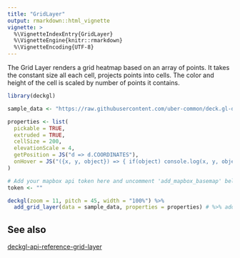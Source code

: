 ```yaml
---
title: "GridLayer"
output: rmarkdown::html_vignette
vignette: >
  %\VignetteIndexEntry{GridLayer}
  %\VignetteEngine{knitr::rmarkdown}
  %\VignetteEncoding{UTF-8}
---
```


The Grid Layer renders a grid heatmap based on an array of points. It takes the constant size all each cell, projects points into cells. The color and height of the cell is scaled by number of points it contains.

```r
library(deckgl)

sample_data <- "https://raw.githubusercontent.com/uber-common/deck.gl-data/master/website/sf-bike-parking.json"

properties <- list(
  pickable = TRUE,
  extruded = TRUE,
  cellSize = 200,
  elevationScale = 4,
  getPosition = JS("d => d.COORDINATES"),
  onHover = JS("({x, y, object}) => { if(object) console.log(x, y, object.count) }")
)

# Add your mapbox api token here and uncomment 'add_mapbox_basemap' below
token <- ""

deckgl(zoom = 11, pitch = 45, width = "100%") %>%
  add_grid_layer(data = sample_data, properties = properties) # %>% add_mapbox_basemap(token)
```

## See also

[deckgl-api-reference-grid-layer](https://deck.gl/#/documentation/deckgl-api-reference/layers/grid-layer)
